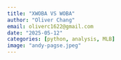 ```yaml
---
title: "XWOBA VS WOBA"
author: "Oliver Chang"
email: oliverc1622@gmail.com
date: "2025-05-12"
categories: [python, analysis, MLB]
image: "andy-pagse.jpeg"
---
```


